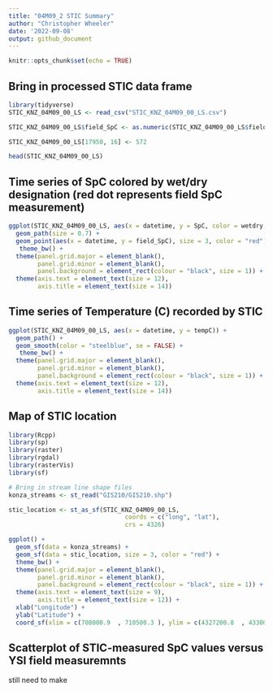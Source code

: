 ```yaml
---
title: "04M09_2 STIC Summary"
author: "Christopher Wheeler"
date: '2022-09-08'
output: github_document
---
```


```r
knitr::opts_chunk$set(echo = TRUE)
```

## Bring in processed STIC data frame

```r
library(tidyverse)
STIC_KNZ_04M09_00_LS <- read_csv("STIC_KNZ_04M09_00_LS.csv")

STIC_KNZ_04M09_00_LS$field_SpC <- as.numeric(STIC_KNZ_04M09_00_LS$field_SpC)

STIC_KNZ_04M09_00_LS[17950, 16] <- 572

head(STIC_KNZ_04M09_00_LS)
```

## Time series of SpC colored by wet/dry designation (red dot represents field SpC measurement)

```r
ggplot(STIC_KNZ_04M09_00_LS, aes(x = datetime, y = SpC, color = wetdry, group = 1)) + 
  geom_path(size = 0.7) + 
  geom_point(aes(x = datetime, y = field_SpC), size = 3, color = "red") +
   theme_bw() + 
  theme(panel.grid.major = element_blank(), 
        panel.grid.minor = element_blank(),
        panel.background = element_rect(colour = "black", size = 1)) + 
  theme(axis.text = element_text(size = 12),
        axis.title = element_text(size = 14))
```

## Time series of Temperature (C) recorded by STIC

```r
ggplot(STIC_KNZ_04M09_00_LS, aes(x = datetime, y = tempC)) + 
  geom_path() + 
  geom_smooth(color = "steelblue", se = FALSE) +
   theme_bw() + 
  theme(panel.grid.major = element_blank(), 
        panel.grid.minor = element_blank(),
        panel.background = element_rect(colour = "black", size = 1)) + 
  theme(axis.text = element_text(size = 12),
        axis.title = element_text(size = 14))
```

## Map of STIC location

```r
library(Rcpp)
library(sp)
library(raster)
library(rgdal)
library(rasterVis)
library(sf)

# Bring in stream line shape files
konza_streams <- st_read("GIS210/GIS210.shp")

stic_location <- st_as_sf(STIC_KNZ_04M09_00_LS,
                                coords = c("long", "lat"), 
                                crs = 4326)

ggplot() + 
  geom_sf(data = konza_streams) + 
  geom_sf(data = stic_location, size = 3, color = "red") +
  theme_bw() + 
  theme(panel.grid.major = element_blank(), 
        panel.grid.minor = element_blank(),
        panel.background = element_rect(colour = "black", size = 1)) + 
  theme(axis.text = element_text(size = 9),
        axis.title = element_text(size = 12)) +
  xlab("Longitude") + 
  ylab("Latitude") + 
  coord_sf(xlim = c(708000.9  , 710500.3 ), ylim = c(4327200.8  , 4330000.0 ), expand = FALSE)
```

## Scatterplot of STIC-measured SpC values versus YSI field measuremnts 
still need to make



